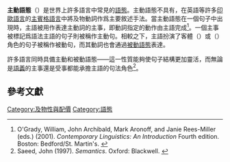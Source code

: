 '''主動語態'''（{{lang-en|'''Active voice'''}}）是世界上許多語言中常見的[[語態|語態]]。主動語態不具有{{le|標記性|Markedness}}，在英語等許多[[印歐語系|印歐語言]]的[[主賓格語言|主賓格語言]]中將及物動詞作爲主要敘述手法。當主動語態在一個句子中出現時，主語被用作表達主動詞的主事，即動詞指定的動作由主語完成<ref name="O'Grady">O'Grady, William, John Archibald, Mark Aronoff, and Janie Rees-Miller (eds.) (2001). ''Contemporary Linguistics: An Introduction'' Fourth edition. Boston: Bedford/St. Martin's. {{ISBN|0-312-24738-9}}</ref>。一個主事被標記爲語法主語的句子則被稱作主動句。相較之下，主語扮演了客體（{{lang|en|theme}}）或{{le|受事 (語法)|Patient (grammar)|受事}}（{{lang|en|patient}}）角色的句子被稱作被動句，而其動詞也會通過[[被動語態|被動語態]]表達。

許多語言同時具備主動和被動語態——這一性質能夠使句子結構更加靈活，而無論是[[語義學|語義]]的主事還是受事都能承擔主語的句法角色<ref name=Saeed>Saeed, John (1997). ''Semantics''. Oxford: Blackwell. {{ISBN|0-631-20035-5}}</ref>。

==參考文獻==
{{Reflist|2}}

[[Category:及物性與配價|Category:及物性與配價]]
[[Category:語態|Category:語態]]